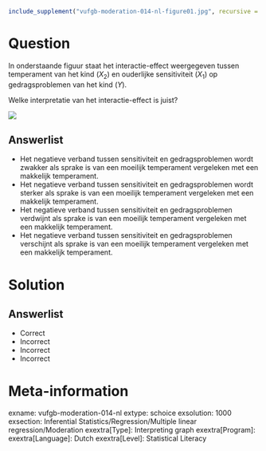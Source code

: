 ```{r, echo = FALSE, results = "hide"}
include_supplement("vufgb-moderation-014-nl-figure01.jpg", recursive = TRUE)
```

Question
========

In onderstaande figuur staat het interactie-effect weergegeven tussen temperament van het kind ($X_{2}$) en ouderlijke sensitiviteit ($X_{1}$) op gedragsproblemen van het kind (*Y*).

Welke interpretatie van het interactie-effect is juist?

![](vufgb-moderation-014-nl-figure01.jpg)
  
Answerlist
----------
* Het negatieve verband tussen sensitiviteit en gedragsproblemen wordt zwakker als sprake is van een moeilijk temperament vergeleken met een makkelijk temperament.
* Het negatieve verband tussen sensitiviteit en gedragsproblemen wordt sterker als sprake is van een moeilijk temperament vergeleken met een makkelijk temperament.
* Het negatieve verband tussen sensitiviteit en gedragsproblemen verdwijnt als sprake is van een moeilijk temperament vergeleken met een makkelijk temperament.
* Het negatieve verband tussen sensitiviteit en gedragsproblemen verschijnt als sprake is van een moeilijk temperament vergeleken met een makkelijk temperament.

Solution
========

Answerlist
----------
* Correct
* Incorrect
* Incorrect
* Incorrect

Meta-information
================
exname: vufgb-moderation-014-nl
extype: schoice
exsolution: 1000
exsection: Inferential Statistics/Regression/Multiple linear regression/Moderation
exextra[Type]: Interpreting graph
exextra[Program]: 
exextra[Language]: Dutch
exextra[Level]: Statistical Literacy